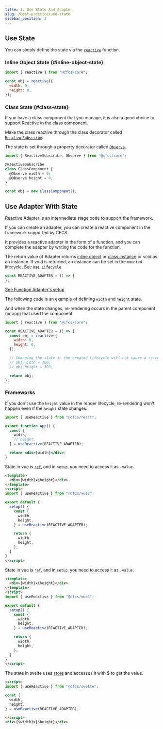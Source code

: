 ```yaml
---
title: 1. Use State And Adapter
slug: /best-practice/use-state
sidebar_position: 2
---
```




## Use State

You can simply define the state via the [`reactive`](/docs/api/Core/Reactive/Function/reactive) function.

### Inline Object State {#inline-object-state}

```js
import { reactive } from "@cfcs/core";

const obj = reactive({
  width: 0,
  height: 0,
});
```

### Class State {#class-state}

If you have a class component that you manage, it is also a good choice to support Reactive in the class component.

Make the class reactive through the class decorator called [`ReactiveSubscribe`](/docs/api/Core/Reactive-Decorator/Function/ReactiveSubscribe).

The state is set through a property decorator called [`Observe`](/docs/api/Core/Reactive-Decorator/Function/Observe).

```js
import { ReactiveSubscribe, Observe } from "@cfcs/core";

@ReactiveSubscribe
class ClassComponent {
  @Observe width = 0;
  @Observe height = 0;
}

const obj = new ClassComponent();
```

## Use Adapter With State
Reactive Adapter is an intermediate stage code to support the framework.

If you can create an adapter, you can create a reactive component in the framework supported by CFCS.


It provides a reactive adapter in the form of a function, and you can complete the adapter by writing the code for the function.

The return value of Adapter returns [inline object](#inline-object-state) or [class instance](#class-state) or void as an instance.
If void is returned, an instance can be set in the `mounted` lifecycle. See [`Use Lifecycle`](/docs/best-practice/use-lifecycle).

```js
const REACTIVE_ADAPTER = () => {
};
```

[See Function Adapter's setup](/docs/api/Core/Reactive/Interface/ReactiveSetup)


The following code is an example of defining `width` and `height` state.


And when the state changes, re-rendering occurs in the parent component (or app) that used the component.
```js
import { reactive } from "@cfcs/core";

const REACTIVE_ADAPTER = () => {
  const obj = reactive({
    width: 0,
    height: 0,
  });

  // Changing the state in the created Lifecycle will not cause a re-render.
  // obj.width = 100;
  // obj.height = 100;

  return obj;
};
```


### Frameworks

<FrameworkTabs>
  <TabItem value="react">

If you don't use the `height` value in the render lifecycle, re-rendering won't happen even if the `height` state changes.


```jsx
import { useReactive } from "@cfcs/react";

export function App() {
  const {
    width,
    // height,
  } = useReactive(REACTIVE_ADAPTER);

  return <div>{width}</div>;
}
```
</TabItem>
<TabItem value="vue2">

State in vue is [`ref`](https://vuejs.org/api/reactivity-core.html#ref), and in `setup`, you need to access it as `.value`.


```html
<template>
  <div>{width}x{height}</div>
</template>
<script>
import { useReactive } from "@cfcs/vue2";

export default {
  setup() {
    const {
      width,
      height,
    } = useReactive(REACTIVE_ADAPTER);

    return {
      width,
      height,
    };
  }
}
</script>
```
</TabItem>

<TabItem value="vue3">

State in vue is [`ref`](https://vuejs.org/api/reactivity-core.html#ref), and in `setup`, you need to access it as `.value`.



```html
<template>
  <div>{width}x{height}</div>
</template>
<script>
import { useReactive } from "@cfcs/vue3";

export default {
  setup() {
    const {
      width,
      height,
    } = useReactive(REACTIVE_ADAPTER);

    return {
      width,
      height,
    };
  }
}
</script>
```
</TabItem>
<TabItem value="svelte">

The state in svelte uses [store](https://svelte.dev/docs#component-format-script-4-prefix-stores-with-$-to-access-their-values) and accesses it with $ to get the value.

```html
<script>
import { useReactive } from "@cfcs/svelte";

const {
  width,
  height,
} = useReactive(REACTIVE_ADAPTER);

</script>
<div>{$width}x{$height}</div>
```


  </TabItem>
</FrameworkTabs>

